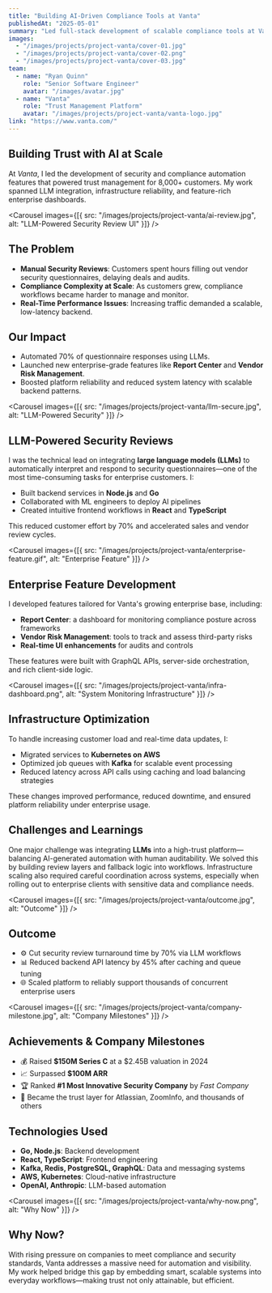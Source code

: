 ```yaml
---
title: "Building AI-Driven Compliance Tools at Vanta"
publishedAt: "2025-05-01"
summary: "Led full-stack development of scalable compliance tools at Vanta, integrating LLMs, enhancing platform reliability, and contributing to $100M+ ARR and Fast Company's #1 Security Company recognition in 2024."
images:
  - "/images/projects/project-vanta/cover-01.jpg"
  - "/images/projects/project-vanta/cover-02.png"
  - "/images/projects/project-vanta/cover-03.jpg"
team:
  - name: "Ryan Quinn"
    role: "Senior Software Engineer"
    avatar: "/images/avatar.jpg"
  - name: "Vanta"
    role: "Trust Management Platform"
    avatar: "/images/projects/project-vanta/vanta-logo.jpg"
link: "https://www.vanta.com/"
---
```


## Building Trust with AI at Scale

At *Vanta*, I led the development of security and compliance automation features that powered trust management for 8,000+ customers. My work spanned LLM integration, infrastructure reliability, and feature-rich enterprise dashboards.

<Carousel
  images={[{ src: "/images/projects/project-vanta/ai-review.jpg", alt: "LLM-Powered Security Review UI" }]}
/>

## The Problem

- **Manual Security Reviews**: Customers spent hours filling out vendor security questionnaires, delaying deals and audits.
- **Compliance Complexity at Scale**: As customers grew, compliance workflows became harder to manage and monitor.
- **Real-Time Performance Issues**: Increasing traffic demanded a scalable, low-latency backend.

## Our Impact

- Automated 70% of questionnaire responses using LLMs.
- Launched new enterprise-grade features like **Report Center** and **Vendor Risk Management**.
- Boosted platform reliability and reduced system latency with scalable backend patterns.

<Carousel
  images={[{ src: "/images/projects/project-vanta/llm-secure.jpg", alt: "LLM-Powered Security" }]}
/>

## LLM-Powered Security Reviews

I was the technical lead on integrating **large language models (LLMs)** to automatically interpret and respond to security questionnaires—one of the most time-consuming tasks for enterprise customers. I:

- Built backend services in **Node.js** and **Go**
- Collaborated with ML engineers to deploy AI pipelines
- Created intuitive frontend workflows in **React** and **TypeScript**

This reduced customer effort by 70% and accelerated sales and vendor review cycles.

<Carousel
  images={[{ src: "/images/projects/project-vanta/enterprise-feature.gif", alt: "Enterprise Feature" }]}
/>

## Enterprise Feature Development

I developed features tailored for Vanta's growing enterprise base, including:

- **Report Center**: a dashboard for monitoring compliance posture across frameworks
- **Vendor Risk Management**: tools to track and assess third-party risks
- **Real-time UI enhancements** for audits and controls

These features were built with GraphQL APIs, server-side orchestration, and rich client-side logic.

<Carousel
  images={[{ src: "/images/projects/project-vanta/infra-dashboard.png", alt: "System Monitoring Infrastructure" }]}
/>

## Infrastructure Optimization

To handle increasing customer load and real-time data updates, I:

- Migrated services to **Kubernetes on AWS**
- Optimized job queues with **Kafka** for scalable event processing
- Reduced latency across API calls using caching and load balancing strategies

These changes improved performance, reduced downtime, and ensured platform reliability under enterprise usage.

## Challenges and Learnings

One major challenge was integrating **LLMs** into a high-trust platform—balancing AI-generated automation with human auditability. We solved this by building review layers and fallback logic into workflows. Infrastructure scaling also required careful coordination across systems, especially when rolling out to enterprise clients with sensitive data and compliance needs.

<Carousel
  images={[{ src: "/images/projects/project-vanta/outcome.jpg", alt: "Outcome" }]}
/>

## Outcome

- ⚙️ Cut security review turnaround time by 70% via LLM workflows
- 📊 Reduced backend API latency by 45% after caching and queue tuning
- 🌐 Scaled platform to reliably support thousands of concurrent enterprise users

<Carousel
  images={[{ src: "/images/projects/project-vanta/company-milestone.jpg", alt: "Company Milestones" }]}
/>

## Achievements & Company Milestones

- 💰 Raised **$150M Series C** at a $2.45B valuation in 2024
- 📈 Surpassed **$100M ARR**
- 🏆 Ranked **#1 Most Innovative Security Company** by *Fast Company*
- 🤝 Became the trust layer for Atlassian, ZoomInfo, and thousands of others

## Technologies Used

- **Go, Node.js**: Backend development
- **React, TypeScript**: Frontend engineering
- **Kafka, Redis, PostgreSQL, GraphQL**: Data and messaging systems
- **AWS, Kubernetes**: Cloud-native infrastructure
- **OpenAI, Anthropic**: LLM-based automation

<Carousel
  images={[{ src: "/images/projects/project-vanta/why-now.png", alt: "Why Now" }]}
/>

## Why Now?

With rising pressure on companies to meet compliance and security standards, Vanta addresses a massive need for automation and visibility. My work helped bridge this gap by embedding smart, scalable systems into everyday workflows—making trust not only attainable, but efficient.